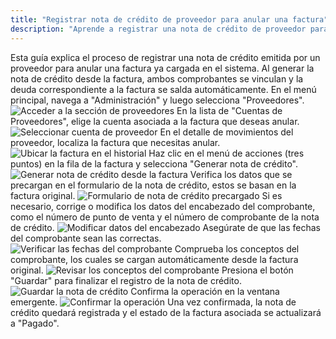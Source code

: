 ```yaml
---
title: "Registrar nota de crédito de proveedor para anular una factura"
description: "Aprende a registrar una nota de crédito de proveedor para anular una factura previamente cargada en el sistema."
---
```


<Note>
Esta guía explica el proceso de registrar una nota de crédito emitida por un proveedor para anular una factura ya cargada en el sistema. Al generar la nota de crédito desde la factura, ambos comprobantes se vinculan y la deuda correspondiente a la factura se salda automáticamente.
</Note>

<Steps>
<Step title="Acceder a la sección de proveedores">
  En el menú principal, navega a "Administración" y luego selecciona "Proveedores".
  <Frame>
  <img src="https://files-public-web.s3-us-west-2.amazonaws.com/1978/video_screenshots/2025/09/04/screenshot_1757011694_0_68b9deee36aa0.jpg" alt="Acceder a la sección de proveedores" />
  </Frame>
</Step>

<Step title="Seleccionar la cuenta del proveedor">
  En la lista de "Cuentas de Proveedores", elige la cuenta asociada a la factura que deseas anular.
  <Frame>
  <img src="https://files-public-web.s3-us-west-2.amazonaws.com/1978/video_screenshots/2025/09/04/screenshot_1757011694_1_68b9deee90385.jpg" alt="Seleccionar cuenta de proveedor" />
  </Frame>
</Step>

<Step title="Ubicar la factura a anular">
  En el detalle de movimientos del proveedor, localiza la factura que necesitas anular.
  <Frame>
  <img src="https://files-public-web.s3-us-west-2.amazonaws.com/1978/video_screenshots/2025/09/04/screenshot_1757011694_2_68b9deeee8673.jpg" alt="Ubicar la factura en el historial" />
  </Frame>
</Step>

<Step title="Generar nota de crédito">
  Haz clic en el menú de acciones (tres puntos) en la fila de la factura y selecciona "Generar nota de crédito".
  <Frame>
  <img src="https://files-public-web.s3-us-west-2.amazonaws.com/1978/video_screenshots/2025/09/04/screenshot_1757011695_3_68b9deef6bf36.jpg" alt="Generar nota de crédito desde la factura" />
  </Frame>
</Step>

<Step title="Revisar los datos precargados">
  Verifica los datos que se precargan en el formulario de la nota de crédito, estos se basan en la factura original.
  <Frame>
  <img src="https://files-public-web.s3-us-west-2.amazonaws.com/1978/video_screenshots/2025/09/04/screenshot_1757011695_4_68b9deefcb1f9.jpg" alt="Formulario de nota de crédito precargado" />
  </Frame>
</Step>

<Step title="Modificar datos del encabezado (si es necesario)">
  Si es necesario, corrige o modifica los datos del encabezado del comprobante, como el número de punto de venta y el número de comprobante de la nota de crédito.
  <Frame>
  <img src="https://files-public-web.s3-us-west-2.amazonaws.com/1978/video_screenshots/2025/09/04/screenshot_1757011696_5_68b9def06707e.jpg" alt="Modificar datos del encabezado" />
  </Frame>
</Step>

<Step title="Verificar las fechas">
  Asegúrate de que las fechas del comprobante sean las correctas.
  <Frame>
  <img src="https://files-public-web.s3-us-west-2.amazonaws.com/1978/video_screenshots/2025/09/04/screenshot_1757011696_6_68b9def0a3302.jpg" alt="Verificar las fechas del comprobante" />
  </Frame>
</Step>

<Step title="Revisar los conceptos">
  Comprueba los conceptos del comprobante, los cuales se cargan automáticamente desde la factura original.
  <Frame>
  <img src="https://files-public-web.s3-us-west-2.amazonaws.com/1978/video_screenshots/2025/09/04/screenshot_1757011696_7_68b9def0dacac.jpg" alt="Revisar los conceptos del comprobante" />
  </Frame>
</Step>

<Step title="Guardar la nota de crédito">
  Presiona el botón "Guardar" para finalizar el registro de la nota de crédito.
  <Frame>
  <img src="https://files-public-web.s3-us-west-2.amazonaws.com/1978/video_screenshots/2025/09/04/screenshot_1757011697_8_68b9def1224aa.jpg" alt="Guardar la nota de crédito" />
  </Frame>
</Step>

<Step title="Confirmar la operación">
  Confirma la operación en la ventana emergente.
  <Frame>
  <img src="https://files-public-web.s3-us-west-2.amazonaws.com/1978/video_screenshots/2025/09/04/screenshot_1757011697_9_68b9def1ad401.jpg" alt="Confirmar la operación" />
  </Frame>
  <Check>
  Una vez confirmada, la nota de crédito quedará registrada y el estado de la factura asociada se actualizará a "Pagado".
  </Check>
</Step>
</Steps>


